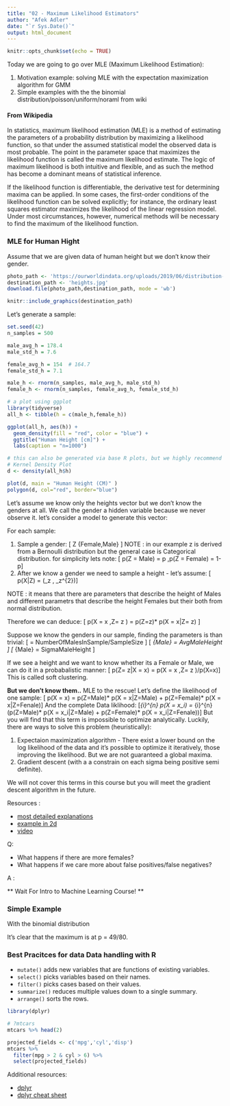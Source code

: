 ```yaml
---
title: "02 - Maximum Likelihood Estimators"
author: "Afek Adler"
date: "`r Sys.Date()`"
output: html_document
---
```


```r
knitr::opts_chunk$set(echo = TRUE)
```

Today we are going to go over MLE (Maximum Likelihood Estimation):

   1. Motivation example: solving MLE with the expectation maximization algorithm for GMM
   2. Simple examples with the the binomial distribution/poisson/uniform/noraml from wiki


#### From Wikipedia

In statistics, maximum likelihood estimation (MLE) is a method of estimating the parameters of a probability distribution by maximizing a likelihood function, so that under the assumed statistical model the observed data is most probable. The point in the parameter space that maximizes the likelihood function is called the maximum likelihood estimate. The logic of maximum likelihood is both intuitive and flexible, and as such the method has become a dominant means of statistical inference.

If the likelihood function is differentiable, the derivative test for determining maxima can be applied. In some cases, the first-order conditions of the likelihood function can be solved explicitly; for instance, the ordinary least squares estimator maximizes the likelihood of the linear regression model. Under most circumstances, however, numerical methods will be necessary to find the maximum of the likelihood function. 

### MLE for Human Hight

Assume that we are given data of human height but we don't know their gender.


``` r
photo_path <- 'https://ourworldindata.org/uploads/2019/06/distribution-1.png'
destination_path <- 'heights.jpg'
download.file(photo_path,destination_path, mode = 'wb')
```

```r
knitr::include_graphics(destination_path)
```

Let's generate a sample:

```r
set.seed(42)
n_samples = 500

male_avg_h = 178.4
male_std_h = 7.6

female_avg_h = 154  # 164.7 
female_std_h = 7.1

male_h <- rnorm(n_samples, male_avg_h, male_std_h)
female_h <- rnorm(n_samples, female_avg_h, female_std_h)

# a plot using ggplot
library(tidyverse)
all_h <- tibble(h = c(male_h,female_h))

ggplot(all_h, aes(h)) + 
  geom_density(fill = "red", color = "blue") + 
  ggtitle("Human Height [cm]") +
  labs(caption = "n=1000")

# this can also be generated via base R plots, but we highly recommend the use of ggplot2 for producing plots
# Kernel Density Plot
d <- density(all_h$h)

plot(d, main = "Human Height (CM)" )
polygon(d, col="red", border="blue") 
```



Let's assume we know only the heights vector but we don't know the genders at all.
We call the gender a hidden variable because we never observe it.
let's consider a model to generate this vector:

For each sample:

  1. Sample a gender: \[ Z \in \{Female,Male\} \]
NOTE : in our example z is derived from a Bernoulli distribution but the general case is Categorical distribution.
for simplicity lets note: 
 \[ p(Z = Male) = p ,p(Z = Female) = 1-p\]
  2. After we know a gender we need to sample a height - let's assume: 
\[ p(X|Z) = \mathcal{N}\left(\mu_z , \sigma_z^{2}\right)\]

NOTE : it means that there are parameters that describe the height of Males and different parametrs that describe the height Females but their both from normal distribution.

Therefore we can deduce:
\[ p(X = x ,Z= z ) = p(Z=z)* p(X = x|Z= z) \]

Suppose we know the genders in our sample, finding the parameters is than trivial:
\[ \hat{p} = NumberOfMalesInSample/SampleSize \]
\[ \hat{\mu}_{Male} = AvgMaleHeight \]
\[ \hat{\sigma}_{Male} = SigmaMaleHeight \]


If we see a height and we want to know whether its a Female or Male, we can do it in a probabalistic manner:
\[ p(Z= z|X = x) = p(X = x ,Z= z )/p(X=x)\]
This is called soft clustering.

**But we don't know them..** MLE to the rescue!
Let's define the likelihood of one sample:
\[ p(X = x) = p(Z=Male)* p(X = x|Z=Male) + p(Z=Female)* p(X = x|Z=Fenale)\]
And the complete Data liklihood:
\[\prod_{i}^{n}  p(X = x_i) = \prod_{i}^{n} (p(Z=Male)* p(X = x_i|Z=Male) + p(Z=Female)* p(X = x_i|Z=Fenale))\]
But you will find that this term is impossible to optimize analytically. 
Luckily, there are ways to solve this problem (heuristically):
  
  1. Expectaion maximization algorithm - There exist a lower bound on the log likelihood of the data and it's possible to optimize it iteratively, those improving the likelihood. But we are not guaranteed a global maxima.
  2. Gradient descent (with a a constrain on each sigma being positive semi definite).
  
We will not cover this terms in this course but you will meet the gradient descent algorithm in the future.


Resources : 

* [most detailed explanations](http://cs229.stanford.edu/notes/cs229-notes8.pdf)
* [example in 2d](http://www.ee.bgu.ac.il/~haimp/ml/lectures/lec2/lec2.pdf)
* [video](https://www.youtube.com/watch?v=Rkl30Fr2S38)


Q: 

* What happens if there are more females? 
* What happens if we care more about false positives/false negatives?

A : \

** Wait For Intro to Machine Learning Course! **

### Simple Example
With the binomial distribution

\begin{equation}
L(p)=f_{D}(\mathrm{H}=49 | p)=\left(\begin{array}{c}{80} \\ {49}\end{array}\right) p^{49}(1-p)^{31}\end{equation}
\begin{equation}
0=\frac{\partial}{\partial p}\left(\left(\begin{array}{c}{80} \\ {49}\end{array}\right) p^{49}(1-p)^{31}\right)
\end{equation}
\begin{equation}
0=49 p^{48}(1-p)^{31}-31 p^{49}(1-p)^{30}
\end{equation}
\begin{equation}
=p^{48}(1-p)^{30}[49(1-p)-31 p]
\end{equation}
\begin{equation}
=p^{48}(1-p)^{30}[49-80 p]
\end{equation}

It's clear that the maximum is at p = 49/80.

### Best Pracitces for data Data handling with R

* `mutate()` adds new variables that are functions of existing variables.
* `select()` picks variables based on their names. 
* `filter()` picks cases based on their values.
* `summarize()` reduces multiple values down to a single summary.
* `arrange()` sorts the rows.

```r
library(dplyr) 
```

```r
# ?mtcars
mtcars %>% head(2)
```


```r
projected_fields <- c('mpg','cyl','disp')
mtcars %>%
  filter(mpg > 2 & cyl > 6) %>%
  select(projected_fields)
```

Additional resources:

+ [dplyr](https://dplyr.tidyverse.org/)
+ [dplyr cheat sheet](https://github.com/rstudio/cheatsheets/blob/master/data-transformation.pdf)






